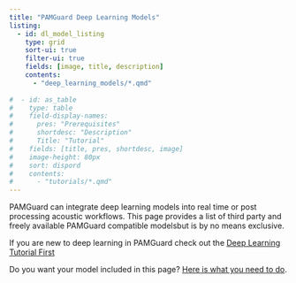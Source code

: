 ```yaml
---
title: "PAMGuard Deep Learning Models"
listing: 
  - id: dl_model_listing
    type: grid
    sort-ui: true
    filter-ui: true
    fields: [image, title, description]
    contents: 
      - "deep_learning_models/*.qmd"
      
#  - id: as_table
#    type: table
#    field-display-names:
#      pres: "Prerequisites"
#      shortdesc: "Description"
#      Title: "Tutorial"
#    fields: [title, pres, shortdesc, image]
#    image-height: 80px
#    sort: dispord
#    contents: 
#      - "tutorials/*.qmd"
---
```


PAMGuard can integrate deep learning models into real time or post processing acoustic workflows. This page provides a list of third party and freely available PAMGuard compatible modelsbut is by no means exclusive.

If you are new to deep learning in PAMGuard check out the [Deep Learning Tutorial First](./tutorials/deeplearning.qmd)

::: {#dl_model_listing}
:::

Do you want your model included in this page? [Here is what you need to do](deeplearningmodels_howtoadd.qmd).

